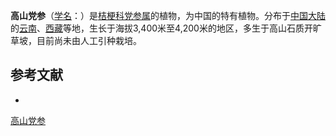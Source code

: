 {{Speciesbox
| name = 高山党参
| status = 
| status_system = 
| image =
| genus = Codonopsis
| species = alpina
| authority = Nannf.
}}

'''高山党参'''（[[学名|学名]]：{{lang|la|''Codonopsis alpina''}}）是[[桔梗科|桔梗科]][[党参属|党参属]]的植物，为中国的特有植物。分布于[[中国大陆|中国大陆]]的[[云南|云南]]、[[西藏|西藏]]等地，生长于海拔3,400米至4,200米的地区，多生于高山石质开旷草坡，目前尚未由人工引种栽培。

== 参考文献 ==
<div class="references-small">
* {{cite web| url =http://www.bioinfo.cn/db05/KmzwSpecies.php?action=view&id=3366| title =高山党参| work =《中国高等植物数据库全库》| publisher =中国科学院微生物研究所| author =昆明植物研究所| accessdate =2009-02-24| deadurl =yes| archiveurl =https://web.archive.org/web/20160305045902/http://www.bioinfo.cn/db05/KmzwSpecies.php?action=view&id=3366| archivedate =2016-03-05}}
</div>
{{Taxonbar|from=Q15226509}}

[[Category:党参属|高山党参]]


{{植物小作品}}